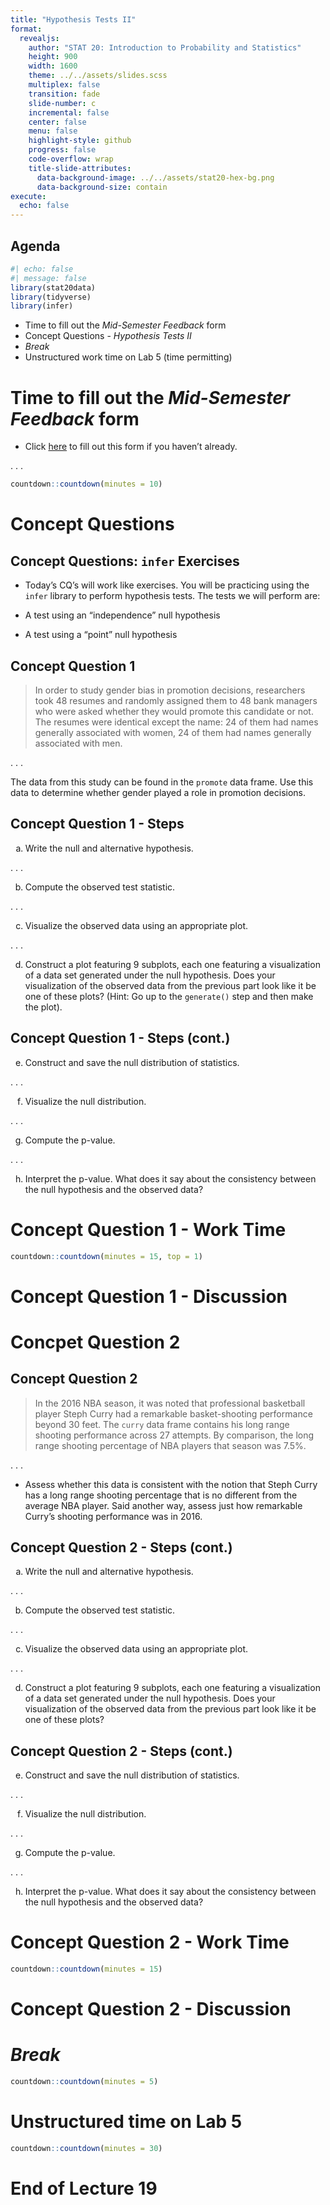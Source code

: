 ```yaml
---
title: "Hypothesis Tests II"
format:
  revealjs:
    author: "STAT 20: Introduction to Probability and Statistics"
    height: 900
    width: 1600
    theme: ../../assets/slides.scss
    multiplex: false
    transition: fade
    slide-number: c
    incremental: false
    center: false
    menu: false
    highlight-style: github
    progress: false
    code-overflow: wrap
    title-slide-attributes:
      data-background-image: ../../assets/stat20-hex-bg.png
      data-background-size: contain
execute: 
  echo: false
---
```


## Agenda

```r
#| echo: false
#| message: false
library(stat20data)
library(tidyverse)
library(infer)
```

-   Time to fill out the *Mid-Semester Feedback* form
-   Concept Questions - *Hypothesis Tests II*
-   *Break* 
-   Unstructured work time on Lab 5 (time permitting)

# Time to fill out the *Mid-Semester Feedback* form

- Click [here](https://forms.gle/DycRj75gwNywMZxV9) to fill out this form if you haven't already. 

. . .

```r
countdown::countdown(minutes = 10)
```

# Concept Questions

## Concept Questions: `infer` Exercises

-   Today's CQ's will work like exercises. You will be practicing using the `infer` library to perform hypothesis tests. The tests we will perform are:

  -   A test using an "independence" null hypothesis
  
  -   A test using a "point" null hypothesis
  
## Concept Question 1

> In order to study gender bias in promotion decisions, researchers took 48 resumes and randomly assigned them to 48 bank managers who were asked whether they would promote this candidate or not. The resumes were identical except the name: 24 of them had names generally associated with women, 24 of them had names generally associated with men.

. . . 

The data from this study can be found in the `promote` data frame. Use this data to determine whether gender played a role in promotion decisions.

## Concept Question 1 - Steps

a. Write the null and alternative hypothesis.

. . . 

b. Compute the observed test statistic.

. . . 

c. Visualize the observed data using an appropriate plot.

. . . 

d. Construct a plot featuring 9 subplots, each one featuring a visualization of a data set generated under the null hypothesis. Does your visualization of the observed data from the previous part look like it be one of these plots? (Hint: Go up to the `generate()` step and then make the plot). 

## Concept Question 1 - Steps (cont.)

e. Construct and save the null distribution of statistics.

. . . 

f. Visualize the null distribution. 

. . . 

g. Compute the p-value. 

. . . 

h. Interpret the p-value. What does it say about the consistency between the null hypothesis and the observed data?

# Concept Question 1 - Work Time

```r
countdown::countdown(minutes = 15, top = 1)
```

# Concept Question 1 - Discussion

# Concpet Question 2

## Concept Question 2

> In the 2016 NBA season, it was noted that professional basketball player Steph Curry had a remarkable basket-shooting performance beyond 30 feet. The `curry` data frame contains his long range shooting performance across 27 attempts. By comparison, the long range shooting percentage of NBA players that season was 7.5%. 

. . . 

-   Assess whether this data is consistent with the notion that Steph Curry has a long range shooting percentage that is no different from the average NBA player. Said another way, assess just how remarkable Curry's shooting performance was in 2016.

## Concept Question 2 - Steps (cont.)

a. Write the null and alternative hypothesis.

. . . 

b. Compute the observed test statistic.

. . . 

c. Visualize the observed data using an appropriate plot.

. . . 

d. Construct a plot featuring 9 subplots, each one featuring a visualization of a data set generated under the null hypothesis. Does your visualization of the observed data from the previous part look like it be one of these plots?

## Concept Question 2 - Steps (cont.)

e. Construct and save the null distribution of statistics.

. . . 

f. Visualize the null distribution.

. . .

g. Compute the p-value.

. . . 

h. Interpret the p-value. What does it say about the consistency between the null hypothesis and the observed data?


# Concept Question 2 - Work Time

```r
countdown::countdown(minutes = 15)
```

# Concept Question 2 - Discussion

# *Break*

```r
countdown::countdown(minutes = 5)
```

# Unstructured time on Lab 5

```r
countdown::countdown(minutes = 30)
```

# End of Lecture 19
